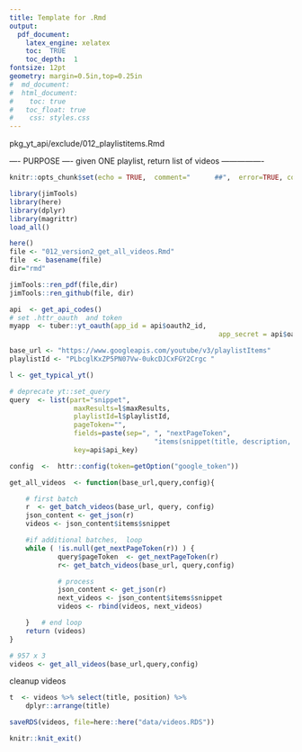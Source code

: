 ```yaml
---
title: Template for .Rmd
output: 
  pdf_document:
    latex_engine: xelatex
    toc:  TRUE
    toc_depth:  1
fontsize: 12pt
geometry: margin=0.5in,top=0.25in
#  md_document:
#  html_document:
#    toc: true
#  	toc_float: true
#    css: styles.css
---
```


pkg_yt_api/exclude/012_playlistitems.Rmd

---- PURPOSE ----
given ONE playlist, return list of videos
----------------

```r
knitr::opts_chunk$set(echo = TRUE,  comment="      ##",  error=TRUE, collapse=TRUE)
```
```r
library(jimTools)
library(here)
library(dplyr)
library(magrittr)
load_all()
```

```r
here()
file <- "012_version2_get_all_videos.Rmd"
file  <- basename(file)
dir="rmd"

jimTools::ren_pdf(file,dir)
jimTools::ren_github(file, dir)
```

```r
api  <- get_api_codes()
# set .httr_oauth  and token
myapp  <- tuber::yt_oauth(app_id = api$oauth2_id,
													app_secret = api$oauth2_secret)
```
```r
base_url <- "https://www.googleapis.com/youtube/v3/playlistItems"
playlistId <- "PLbcglKxZP5PN07Vw-0ukcDJCxFGY2Crgc "

l <- get_typical_yt()
```

```r
# deprecate yt::set_query
query  <- list(part="snippet",
                maxResults=l$maxResults,
                playlistId=l$playlistId,	
                pageToken="",
                fields=paste(sep=", ", "nextPageToken", 
									"items(snippet(title, description, position))"),
                key=api$api_key)

config  <-  httr::config(token=getOption("google_token"))
```
```r
get_all_videos  <- function(base_url,query,config){

	# first batch	
	r  <- get_batch_videos(base_url, query, config)
	json_content <- get_json(r)
	videos <- json_content$items$snippet

	#if additional batches,  loop
	while ( !is.null(get_nextPageToken(r)) ) {
			query$pageToken  <- get_nextPageToken(r)
			r<- get_batch_videos(base_url, query,config)

			# process
			json_content <- get_json(r)
			next_videos <- json_content$items$snippet
			videos <- rbind(videos, next_videos)

	}	# end loop
	return (videos)
}

# 957 x 3 
videos <- get_all_videos(base_url,query,config)

```
cleanup videos
```r
t  <- videos %>% select(title, position) %>% 
	dplyr::arrange(title)

saveRDS(videos, file=here::here("data/videos.RDS"))
```

```r
knitr::knit_exit()
```






